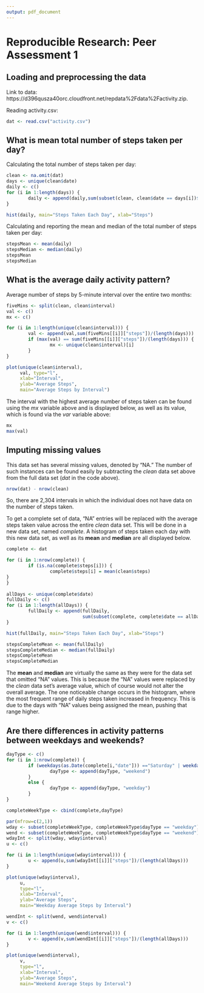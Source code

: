 ```yaml
---
output: pdf_document
---
```

# Reproducible Research: Peer Assessment 1


## Loading and preprocessing the data

Link to data: https://d396qusza40orc.cloudfront.net/repdata%2Fdata%2Factivity.zip.  

Reading activity.csv:

``` r
dat <- read.csv("activity.csv")
```


## What is mean total number of steps taken per day?

Calculating the total number of steps taken per day:  

``` r
clean <- na.omit(dat) 
days <- unique(clean$date)
daily <- c()
for (i in 1:length(days)) {
        daily <- append(daily,sum(subset(clean, clean$date == days[i])$steps))
}

hist(daily, main="Steps Taken Each Day", xlab="Steps")
```

Calculating and reporting the mean and median of the total number of steps taken per day:

``` r
stepsMean <- mean(daily)
stepsMedian <- median(daily)
stepsMean
stepsMedian
```


## What is the average daily activity pattern?

Average number of steps by 5-minute interval over the entire two months:  

``` r
fiveMins <- split(clean, clean$interval)
val <- c()
mx <- c()

for (i in 1:length(unique(clean$interval))) {
        val <- append(val,sum(fiveMins[[i]]["steps"])/(length(days)))
        if (max(val) == sum(fiveMins[[i]]["steps"])/(length(days))) {
                mx <- unique(clean$interval)[i]
        }
}

plot(unique(clean$interval), 
     val, type="l", 
     xlab="Interval", 
     ylab="Average Steps", 
     main="Average Steps by Interval")
```

The interval with the highest average number of steps taken can be found using the *mx* variable above and is displayed below, as well as its value, which is found via the *var* variable above:

``` r
mx
max(val)

```


## Imputing missing values
This data set has several missing values, denoted by "NA."  The number of such instances can be found easily by subtracting the *clean* data set above from the full data set (*dat* in the code above).  

``` r
nrow(dat) - nrow(clean)

```


So, there are 2,304 intervals in which the individual does not have data on the number of steps taken. 

To get a complete set of data, "NA" entries will be replaced with the average steps taken value across the entire *clean* data set.  This will be done in a new data set, named *complete*.  A histogram of steps taken each day with this new data set, as well as its **mean** and **median** are all displayed below. 

``` r
complete <- dat

for (i in 1:nrow(complete)) {
        if (is.na(complete$steps[i])) {
                complete$steps[i] = mean(clean$steps)
}
}
 
allDays <- unique(complete$date)
fullDaily <- c()
for (i in 1:length(allDays)) {
        fullDaily <- append(fullDaily,
                            sum(subset(complete, complete$date == allDays[i])$steps))
}

hist(fullDaily, main="Steps Taken Each Day", xlab="Steps")

stepsCompleteMean <- mean(fullDaily)
stepsCompleteMedian <- median(fullDaily)
stepsCompleteMean
stepsCompleteMedian
```

The **mean** and **median** are virtually the same as they were for the data set that omitted "NA" values.  This is because the "NA" values were replaced by the *clean* data set's average value, which of course would not alter the overall average.  The one noticeable change occurs in the histogram, where the most frequent range of daily steps taken increased in frequency.  This is due to the days with "NA" values being assigned the mean, pushing that range higher.  

## Are there differences in activity patterns between weekdays and weekends?
``` r
dayType <- c()
for (i in 1:nrow(complete)) {
        if (weekdays(as.Date(complete[i,"date"])) =="Saturday" | weekdays(as.Date(complete[i,"date"])) == "Sunday") {
                dayType <- append(dayType, "weekend")
        }
        else {
                dayType <- append(dayType, "weekday")
        }
}

completeWeekType <- cbind(complete,dayType)

par(mfrow=c(2,1))
wday <- subset(completeWeekType, completeWeekType$dayType == "weekday")
wend <- subset(completeWeekType, completeWeekType$dayType == "weekend")
wdayInt <- split(wday, wday$interval)
u <- c()

for (i in 1:length(unique(wday$interval))) {
        u <- append(u,sum(wdayInt[[i]]["steps"])/(length(allDays)))
}

plot(unique(wday$interval), 
     u, 
     type="l", 
     xlab="Interval", 
     ylab="Average Steps", 
     main="Weekday Average Steps by Interval")

wendInt <- split(wend, wend$interval)
v <- c()

for (i in 1:length(unique(wend$interval))) {
        v <- append(v,sum(wendInt[[i]]["steps"])/(length(allDays)))
}

plot(unique(wend$interval), 
     v, 
     type="l", 
     xlab="Interval", 
     ylab="Average Steps", 
     main="Weekend Average Steps by Interval")

```

